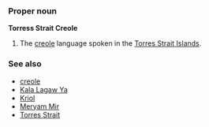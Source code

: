 ===Proper noun===
'''Torress Strait Creole'''

# The [[creole]] language spoken in the [[Torres Strait Islands]].

===See also===
*[[creole]]
*[[Kala Lagaw Ya]]
*[[Kriol]]
*[[Meryam Mir]]
*[[Torres Strait]]